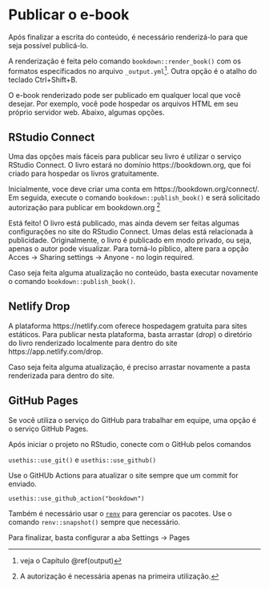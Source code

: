 # Publicar o e-book  {#publicar}

Após finalizar a escrita do conteúdo, é necessário renderizá-lo para que seja possível publicá-lo.


A renderização é feita pelo comando `bookdown::render_book()` com os formatos especificados no arquivo `_output.yml`^[veja o Capítulo \@ref(output)]. Outra opção é o atalho do teclado Ctrl+Shift+B.

O e-book renderizado pode ser publicado em qualquer local que você desejar. Por exemplo, você pode hospedar os arquivos HTML em seu próprio servidor web. Abaixo, algumas opções.

## RStudio Connect

Uma das opções mais fáceis para publicar seu livro é utilizar o serviço RStudio Connect. O livro estará no domínio https://bookdown.org, que foi criado para hospedar os livros gratuitamente. 

Inicialmente, voce deve criar uma conta em https://bookdown.org/connect/. Em seguida, execute o comando `bookdown::publish_book()` e será solicitado autorização para publicar em bookdown.org ^[A autorização é necessária apenas na primeira utilização.]

Está feito! O livro está publicado, mas ainda devem ser feitas algumas configurações no site do RStudio Connect. Umas delas está relacionada à publicidade. Originalmente, o livro é publicado em modo privado, ou seja, apenas o autor pode visualizar. Para torná-lo píblico, altere para a opção Acces -> Sharing settings -> Anyone - no login required.

Caso seja feita alguma atualização no conteúdo, basta executar novamente o comando `bookdown::publish_book()`.

## Netlify Drop

A plataforma https://netlify.com oferece hospedagem gratuita para sites estáticos. 
Para publicar nesta plataforma, basta arrastar (*drop*) o diretório do livro renderizado localmente para dentro do site https://app.netlify.com/drop.

Caso seja feita alguma atualização, é preciso arrastar novamente a pasta renderizada para dentro do site. 

## GitHub Pages {#githubpages}

Se você utiliza o serviço do GitHub para trabalhar em equipe, uma opção é o serviço GitHub Pages. 

Após iniciar o projeto no RStudio, conecte com o GitHub pelos comandos

`usethis::use_git()` e `usethis::use_github()`


Use o GitHUb Actions para atualizar o site sempre que um commit for enviado.

`usethis::use_github_action("bookdown")`

Também é necessário usar o [`renv`](https://rstudio.github.io/renv/articles/renv.html) para gerenciar os pacotes. Use o comando `renv::snapshot()` sempre que necessário.

Para finalizar, basta configurar a aba Settings -> Pages 